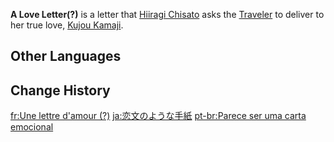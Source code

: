 {{Item Infobox
|id           = 100903
|image        = Item Sealed Letter.png
|type         = Quest Items
|description  = A letter that [[Hiiragi Chisato]] has written for [[Kujou Kamaji]]. She would be mad if you opened it up without her permission...
|source1      = [[Ritou Escape Plan]]
}}
'''A Love Letter(?)''' is a letter that [[Hiiragi Chisato]] asks the [[Traveler]] to deliver to her true love, [[Kujou Kamaji]].

==Other Languages==
{{Other Languages
|en      = A Love Letter(?)
|zhs     = 似乎是一封情信
|zhs_rm  = Sìhū Shì Yī Fēng Qíng Xìn
|zht     = 似乎是一封情書
|zht_rm  = Sìhū Shì Yī Fēng Qíng Xìn
|zh_tl   = Seems Like a Love Letter
|ja      = 恋文のような手紙
|ja_rm   = Koibumi no You-na Tegami
|ja_tl   = A Letter Like a Love Letter
|ko      = 연애 편지?
|ko_tl   = Love Letter?
|es      = Algo parecido a una carta de amor
|es_tl   = Something That Seems Like a Love Letter
|fr      = Une lettre d'amour (?)
|fr_tl   = A Love Letter(?)
|ru      = Любовное письмо?
|ru_tl   = A Love Letter?
|th      = จดหมายรัก (เหรอ?)
|th_rm   = Chot-mai Rak (Roe?)
|th_tl   = A Love Letter (?)
|vi      = Như Là Bức Thư Tình
|vi_tl   = Like A Love Letter
|de      = Ein Liebesbrief?
|de_tl   = A Love Letter?
|id      = Sepucuk Surat Cinta...?
|id_tl   = A Love Letter...?
|pt      = Parece ser uma carta emocional
|pt_tl   = 
|tr      = Bir Aşk Mektubu (?)
|tr_tl   = A Love Letter(?)
|it      = Una lettera d'amore (?)
|it_tl   = A Love Letter(?)
}}

==Change History==
{{Change History|2.0}}

[[fr:Une lettre d'amour (?)]]
[[ja:恋文のような手紙]]
[[pt-br:Parece ser uma carta emocional]]